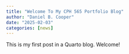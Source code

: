 ```yaml
---
title: "Welcome To My CPH 565 Portfolio Blog"
author: "Daniel B. Cooper"
date: "2025-02-03"
categories: [news]
---
```


This is my first post in a Quarto blog. Welcome!

<!-- ![](thumbnail.jpg) -->
